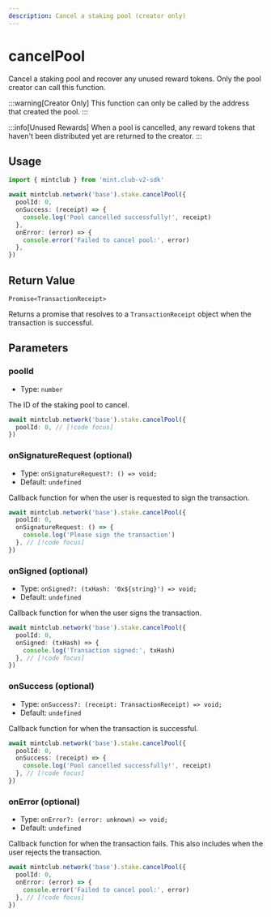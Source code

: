 ```yaml
---
description: Cancel a staking pool (creator only)
---
```


# cancelPool

Cancel a staking pool and recover any unused reward tokens. Only the pool creator can call this function.

:::warning[Creator Only]
This function can only be called by the address that created the pool.
:::

:::info[Unused Rewards]
When a pool is cancelled, any reward tokens that haven't been distributed yet are returned to the creator.
:::

## Usage

```ts twoslash [example.ts]
import { mintclub } from 'mint.club-v2-sdk'

await mintclub.network('base').stake.cancelPool({
  poolId: 0,
  onSuccess: (receipt) => {
    console.log('Pool cancelled successfully!', receipt)
  },
  onError: (error) => {
    console.error('Failed to cancel pool:', error)
  },
})
```

## Return Value

`Promise<TransactionReceipt>`

Returns a promise that resolves to a `TransactionReceipt` object when the transaction is successful.

## Parameters

### poolId

- Type: `number`

The ID of the staking pool to cancel.

```ts
await mintclub.network('base').stake.cancelPool({
  poolId: 0, // [!code focus]
})
```

### onSignatureRequest (optional)

- Type: `onSignatureRequest?: () => void;`
- Default: `undefined`

Callback function for when the user is requested to sign the transaction.

```ts
await mintclub.network('base').stake.cancelPool({
  poolId: 0,
  onSignatureRequest: () => {
    console.log('Please sign the transaction')
  }, // [!code focus]
})
```

### onSigned (optional)

- Type: `onSigned?: (txHash: '0x${string}') => void;`
- Default: `undefined`

Callback function for when the user signs the transaction.

```ts
await mintclub.network('base').stake.cancelPool({
  poolId: 0,
  onSigned: (txHash) => {
    console.log('Transaction signed:', txHash)
  }, // [!code focus]
})
```

### onSuccess (optional)

- Type: `onSuccess?: (receipt: TransactionReceipt) => void;`
- Default: `undefined`

Callback function for when the transaction is successful.

```ts
await mintclub.network('base').stake.cancelPool({
  poolId: 0,
  onSuccess: (receipt) => {
    console.log('Pool cancelled successfully!', receipt)
  }, // [!code focus]
})
```

### onError (optional)

- Type: `onError?: (error: unknown) => void;`
- Default: `undefined`

Callback function for when the transaction fails. This also includes when the user rejects the transaction.

```ts
await mintclub.network('base').stake.cancelPool({
  poolId: 0,
  onError: (error) => {
    console.error('Failed to cancel pool:', error)
  }, // [!code focus]
})
```
